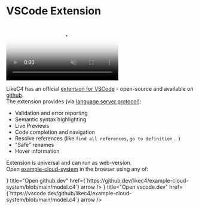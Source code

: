 

# VSCode Extension

<div className="my-6 w-full max-w-[1000px] mr-auto">
  <div className="relative overflow-hidden flex rounded-sm">
    <video autoPlay loop playsInline muted poster="/index-page-video.png">
      <source src="/index-page.mp4" type="video/mp4" />
    </video>
  </div>
</div>

LikeC4 has an official [extension for VSCode](https://marketplace.visualstudio.com/items?itemName=likec4.likec4-vscode) - open-source and available on [github](https://github.dev/likec4/example-cloud-system).  
The extension provides (via [language server protocol](https://microsoft.github.io/language-server-protocol)):

- Validation and error reporting
- Semantic syntax highlighting
- Live Previews
- Code completion and navigation 
- Resolve references (like `find all references`, `go to definition` .. )
- "Safe" renames
- Hover information

Extension is universal and can run as web-version.  
Open [example-cloud-system](https://github.dev/likec4/example-cloud-system) in the browser using any of:

<Cards>
  <Card
    icon={<FaGithub className="h-6 w-6"/>}  
    title="Open github.dev"
    href={`https://github.dev/likec4/example-cloud-system/blob/main/model.c4`}
    arrow
  />
  <Card
    icon={<TbBrandVscode className="h-6 w-6"/>}  
    title="Open vscode.dev"
    href={`https://vscode.dev/github/likec4/example-cloud-system/blob/main/model.c4`}
    arrow
  />
</Cards>
